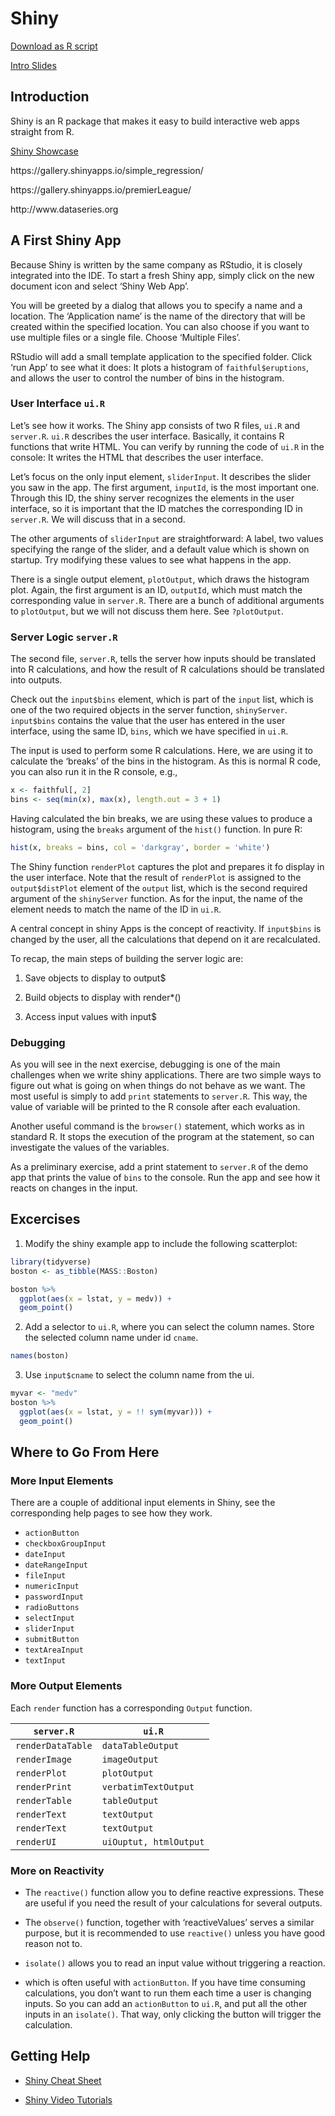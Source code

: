 # Shiny

[Download as R script](12-shiny.R)


[Intro Slides](11-shiny.html)

## Introduction

Shiny is an R package that makes it easy to build interactive web apps
straight from R.

[Shiny Showcase](www.rstudio.com/products/shiny/shiny-user-showcase/)

https://gallery.shinyapps.io/simple_regression/

https://gallery.shinyapps.io/premierLeague/

http://www.dataseries.org



## A First Shiny App

Because Shiny is written by the same company as RStudio, it is closely
integrated into the IDE. To start a fresh Shiny app, simply click on the new
document icon and select 'Shiny Web App'.

You will be greeted by a dialog that allows you to specify a name and a
location. The 'Application name' is the name of the directory that will be
created within the specified location. You can also choose if you want to use
multiple files or a single file. Choose 'Multiple Files'.

RStudio will add a small template application to the specified folder. Click
'run App' to see what it does: It plots a histogram of `faithful$eruptions`,
and allows the user to control the number of bins in the histogram.


### User Interface `ui.R`

Let's see how it works. The Shiny app consists of two R files, `ui.R` and
`server.R`. `ui.R` describes the user interface. Basically, it contains R
functions that write HTML. You can verify by running the code of `ui.R` in
the console: It writes the HTML that describes the user interface.

Let's focus on the only input element, `sliderInput`. It describes the slider
you saw in the app. The first argument, `inputId`, is the most important one.
Through this ID, the shiny server recognizes the elements in the user
interface, so it is important that the ID matches the corresponding ID in
`server.R`. We will discuss that in a second.

The other arguments of `sliderInput` are straightforward: A label, two values
specifying the range of the slider, and a default value which is shown on
startup. Try modifying these values to see what happens in the app.

There is a single output element, `plotOutput`, which draws the histogram
plot. Again, the first argument is an ID, `outputId`, which must match the
corresponding value in `server.R`. There are a bunch of additional arguments
to `plotOutput`, but we will not discuss them here. See `?plotOutput`.


### Server Logic `server.R`

The second file, `server.R`, tells the server how inputs should be translated
into R calculations, and how the result of R calculations should be
translated into outputs.

Check out the `input$bins` element, which is part of the `input` list, which
is one of the two required objects in the server function, `shinyServer`.
`input$bins` contains the value that the user has entered in the user
interface, using the same ID, `bins`, which we have specified in `ui.R`.

The input is used to perform some R calculations. Here, we are using it to
calculate the 'breaks' of the bins in the histogram. As this is normal R
code, you can also run it in the R console, e.g.,

```r
x <- faithful[, 2]
bins <- seq(min(x), max(x), length.out = 3 + 1)
```

Having calculated the bin breaks, we are using these values to produce a
histogram, using the `breaks` argument of the `hist()` function. In pure R:

```r
hist(x, breaks = bins, col = 'darkgray', border = 'white')
```

The Shiny function `renderPlot` captures the plot and prepares it fo display
in the user interface. Note that the result of `renderPlot` is assigned to
the `output$distPlot` element of the `output` list, which is the second
required argument of the `shinyServer` function. As for the input, the name
of the element needs to match the name of the ID in `ui.R`.

A central concept in shiny Apps is the concept of reactivity. If `input$bins`
is changed by the user, all the calculations that depend on it are
recalculated.

To recap, the main steps of building the server logic are:

1. Save objects to display to output$

2. Build objects to display with render*()

3. Access input values with input$


### Debugging

As you will see in the next exercise, debugging is one of the main challenges
when we write shiny applications. There are two simple ways to figure out
what is going on when things do not behave as we want. The most useful is
simply to add `print` statements to `server.R`. This way, the value of
variable will be printed to the R console after each evaluation.

Another useful command is the `browser()` statement, which works as in
standard R. It stops the execution of the program at the statement, so can
investigate the values of the variables.

As a preliminary exercise, add a print statement to `server.R` of the demo
app that prints the value of `bins` to the console. Run the app and see how
it reacts on changes in the input.


## Excercises

1. Modify the shiny example app to include the following scatterplot:


```r
library(tidyverse)
boston <- as_tibble(MASS::Boston)

boston %>%
  ggplot(aes(x = lstat, y = medv)) +
  geom_point()
```

2. Add a selector to `ui.R`, where you can select the column names. Store the selected column name under id `cname`.


```r
names(boston)
```

3. Use `input$cname` to select the column name from the ui.


```r
myvar <- "medv"
boston %>%
  ggplot(aes(x = lstat, y = !! sym(myvar))) +
  geom_point()
```


## Where to Go From Here

### More Input Elements

There are a couple of additional input elements in Shiny, see the
corresponding help pages to see how they work.

- `actionButton`
- `checkboxGroupInput`
- `dateInput`
- `dateRangeInput`
- `fileInput`
- `numericInput`
- `passwordInput`
- `radioButtons`
- `selectInput`
- `sliderInput`
- `submitButton`
- `textAreaInput`
- `textInput`


### More Output Elements

Each `render` function has a corresponding `Output` function.

|     `server.R`    |         `ui.R`         |
|-------------------|------------------------|
| `renderDataTable` | `dataTableOutput`      |
| `renderImage`     | `imageOutput`          |
| `renderPlot`      | `plotOutput`           |
| `renderPrint`     | `verbatimTextOutput`   |
| `renderTable`     | `tableOutput`          |
| `renderText`      | `textOutput`           |
| `renderText`      | `textOutput`           |
| `renderUI`        | `uiOuptut, htmlOutput` |


### More on Reactivity

- The `reactive()` function allow you to define reactive expressions. These
  are useful if you need the result of your calculations for several outputs.

- The `observe()` function, together with 'reactiveValues' serves a similar
  purpose, but it is recommended to use `reactive()` unless you have good
  reason not to.

- `isolate()` allows you to read an input value without triggering a reaction.

- which is often useful with `actionButton`. If you have time consuming
  calculations, you don't want to run them each time a user is changing
  inputs. So you can add an `actionButton` to `ui.R`, and put all the other
  inputs in an `isolate()`. That way, only clicking the button will trigger
  the calculation.


## Getting Help

- [Shiny Cheat Sheet](http://shiny.rstudio.com/images/shiny-cheatsheet.pdf)

- [Shiny Video Tutorials](http://shiny.rstudio.com/tutorial/)


